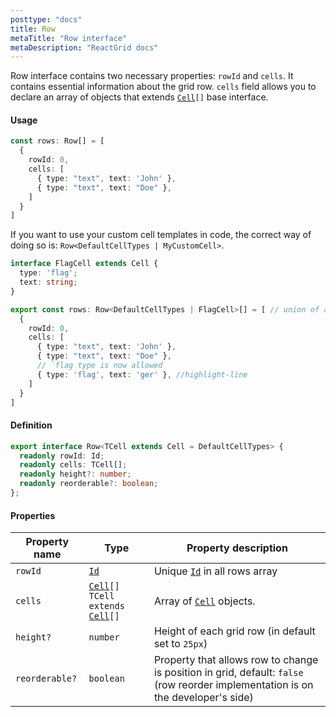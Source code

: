 ```yaml
---
posttype: "docs"
title: Row
metaTitle: "Row interface"
metaDescription: "ReactGrid docs"
---
```


Row interface contains two necessary properties: `rowId` and `cells`. It contains essential information about the grid row.
`cells` field allows you to declare an array of objects that extends [`Cell`](/docs/4.0/7-api/0-interfaces/4-cell/)`[]` base interface.


#### Usage 

```ts
const rows: Row[] = [
  {
    rowId: 0,
    cells: [
      { type: "text", text: 'John' },
      { type: "text", text: "Doe" },
    ]
  }
]
```
If you want to use your custom cell templates in code, the correct way of doing so is: `Row<DefaultCellTypes | MyCustomCell>`. 


```ts
interface FlagCell extends Cell {
  type: 'flag';
  text: string;
}

export const rows: Row<DefaultCellTypes | FlagCell>[] = [ // union of all  available cells
  {
    rowId: 0,
    cells: [
      { type: "text", text: 'John' },
      { type: "text", text: "Doe" },
      // `flag type is now allowed
      { type: 'flag', text: 'ger' }, //highlight-line
    ]
  }
]
```

#### Definition

```ts
export interface Row<TCell extends Cell = DefaultCellTypes> {
  readonly rowId: Id;
  readonly cells: TCell[];
  readonly height?: number;
  readonly reorderable?: boolean;
};
```

#### Properties

| Property name     | Type                                                                  | Property description  | 
| ------------      | -------------                                                         | -------------         |
| `rowId`           | [`Id`](/docs/4.0/7-api/1-types/4-id/)                                 | Unique [`Id`](/docs/4.0/7-api/1-types/4-id/) in all rows array |
| `cells`           | [`Cell`](/docs/4.0/7-api/0-interfaces/4-cell/)`[]  TCell extends` [`Cell`](/docs/4.0/7-api/0-interfaces/4-cell/)`[]`    | Array of [`Cell`](/docs/4.0/7-api/0-interfaces/4-cell/) objects. |
| `height?`         | `number`                                                              | Height of each grid row (in default set to `25px`)  | 
| `reorderable?`    | `boolean`                                                             | Property that allows row to change is position in grid, default: `false` (row reorder implementation is on the developer's side) |  
